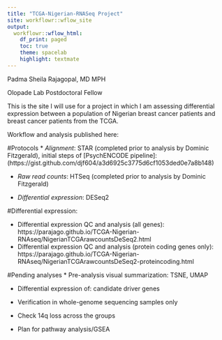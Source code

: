 ```yaml
---
title: "TCGA-Nigerian-RNASeq Project"
site: workflowr::wflow_site
output:
  workflowr::wflow_html:
    df_print: paged
    toc: true
    theme: spacelab
    highlight: textmate
---
```


Padma Sheila Rajagopal, MD MPH

Olopade Lab Postdoctoral Fellow

This is the site I will use for a project in which I am assessing differential expression between a population of Nigerian breast cancer patients and breast cancer patients from the TCGA. 

Workflow and analysis published here: 

#Protocols
* *Alignment*: STAR (completed prior to analysis by Dominic Fitzgerald), initial steps of 
[PsychENCODE pipeline]: (https://gist.github.com/djf604/a3d6925c3775d6cf1053ded0e7a8b148)

* *Raw read counts*: HTSeq (completed prior to analysis by Dominic Fitzgerald)

* *Differential expression*: DESeq2

#Differential expression:

* Differential expression QC and analysis (all genes): https://parajago.github.io/TCGA-Nigerian-RNAseq/NigerianTCGArawcountsDeSeq2.html
* Differential expression QC and analysis (protein coding genes only): https://parajago.github.io/TCGA-Nigerian-RNAseq/NigerianTCGArawcountsDeSeq2-proteincoding.html

#Pending analyses
* Pre-analysis visual summarization: TSNE, UMAP

* Differential expression of: candidate driver genes
* Verification in whole-genome sequencing samples only

* Check 14q loss across the groups
* Plan for pathway analysis/GSEA
